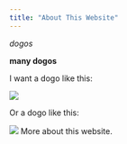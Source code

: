 ---
title: "About This Website"
---
_dogos_


__many dogos__


I want a dogo like this: 



![](https://upload.wikimedia.org/wikipedia/commons/2/2b/WelshCorgi.jpeg)



Or a dogo like this:



![](https://www.dogmal.com/wp-content/uploads/2017/09/Dogo_argentino.jpg)
More about this website.
